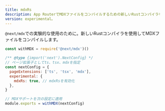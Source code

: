 ```yaml
---
title: mdxRs
description: App RouterでMDXファイルをコンパイルするための新しいRustコンパイラを使用します。
version: experimental。
---
```


`@next/mdx`での実験的な使用のために。新しいRustコンパイラを使用してMDXファイルをコンパイルします。

```js filename="next.config.js"
const withMDX = require('@next/mdx')()

/** @type {import('next').NextConfig} */
// ページ拡張子としてts、tsx、mdxを指定
const nextConfig = {
  pageExtensions: ['ts', 'tsx', 'mdx'],
  experimental: {
    mdxRs: true, // mdxRsを有効化
  },
}

// MDXサポートを次の設定に適用
module.exports = withMDX(nextConfig)
```